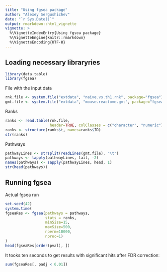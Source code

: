```yaml
---
title: "Using fgsea package"
author: "Alexey Sergushichev"
date: "`r Sys.Date()`"
output: rmarkdown::html_vignette
vignette: >
  %\VignetteIndexEntry{Using fgsea package}
  %\VignetteEngine{knitr::rmarkdown}
  %\VignetteEncoding{UTF-8}
---
```


## Loading necessary libraryries

```r
library(data.table)
library(fgsea)
```

File with the input data

```r
rnk.file <- system.file("extdata", "naive.vs.th1.rnk", package="fgsea")
gmt.file <- system.file("extdata", "mouse.reactome.gmt", package="fgsea")
```

Ranks

```r
ranks <- read.table(rnk.file,
                    header=TRUE, colClasses = c("character", "numeric"))
ranks <- structure(ranks$t, names=ranks$ID)
str(ranks)
```

Pathways

```r
pathwayLines <- strsplit(readLines(gmt.file), "\t")
pathways <- lapply(pathwayLines, tail, -2)
names(pathways) <- sapply(pathwayLines, head, 1)
str(head(pathways))
```

## Running fgsea

Actual fgsea run

```r
set.seed(42)
system.time(
fgseaRes <- fgsea(pathways = pathways, 
                  stats = ranks,
                  minSize=15,
                  maxSize=500,
                  nperm=10000,
                  nproc=1)
)
head(fgseaRes[order(pval), ])
```

It tooks ten seconds to get results with significant hits after FDR correction:
```r
sum(fgseaRes[, padj < 0.01])
```
